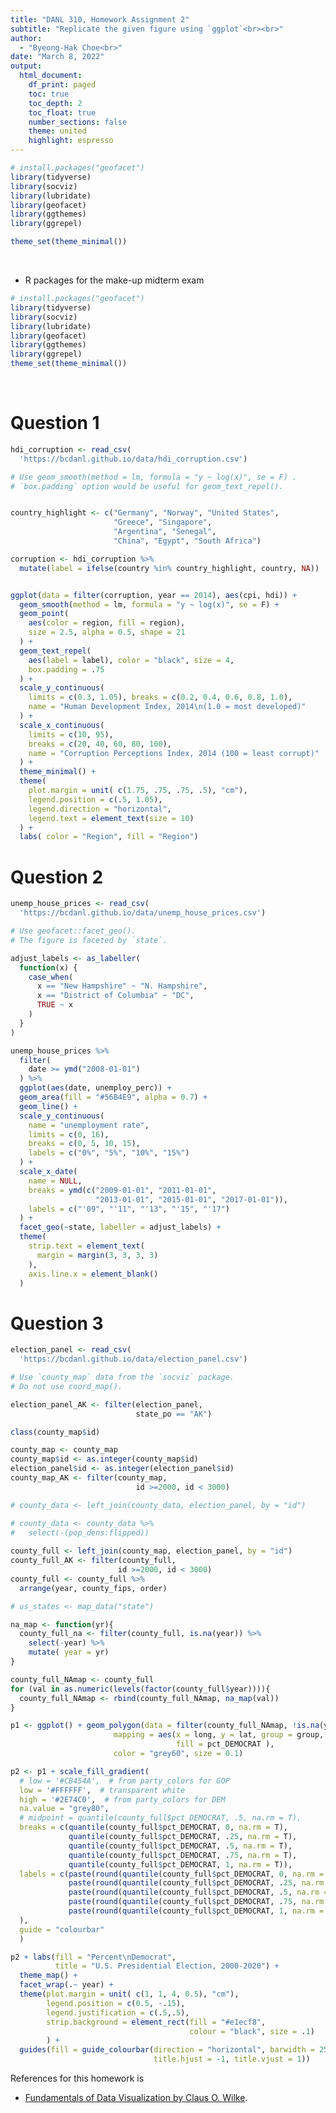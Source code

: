 ```yaml
---
title: "DANL 310, Homework Assignment 2"
subtitle: "Replicate the given figure using `ggplot`<br><br>" 
author: 
  - "Byeong-Hak Choe<br>"
date: "March 8, 2022"
output: 
  html_document:
    df_print: paged
    toc: true
    toc_depth: 2
    toc_float: true
    number_sections: false
    theme: united
    highlight: espresso
---
```


```r
# install.packages("geofacet")
library(tidyverse)
library(socviz)
library(lubridate)
library(geofacet)
library(ggthemes)
library(ggrepel)

theme_set(theme_minimal())
```

<br>

- R packages for the make-up midterm exam

```r
# install.packages("geofacet")
library(tidyverse)
library(socviz)
library(lubridate)
library(geofacet)
library(ggthemes)
library(ggrepel)
theme_set(theme_minimal())

```

<br>


# Question 1


```r
hdi_corruption <- read_csv(
  'https://bcdanl.github.io/data/hdi_corruption.csv')

# Use geom_smooth(method = lm, formula = "y ~ log(x)", se = F) .
# `box.padding` option would be useful for geom_text_repel().


country_highlight <- c("Germany", "Norway", "United States", 
                       "Greece", "Singapore", 
                       "Argentina", "Senegal",
                       "China", "Egypt", "South Africa")

corruption <- hdi_corruption %>% 
  mutate(label = ifelse(country %in% country_highlight, country, NA))


ggplot(data = filter(corruption, year == 2014), aes(cpi, hdi)) + 
  geom_smooth(method = lm, formula = "y ~ log(x)", se = F) + 
  geom_point(
    aes(color = region, fill = region),
    size = 2.5, alpha = 0.5, shape = 21
  ) + 
  geom_text_repel(
    aes(label = label), color = "black", size = 4,
    box.padding = .75
  ) +
  scale_y_continuous(
    limits = c(0.3, 1.05), breaks = c(0.2, 0.4, 0.6, 0.8, 1.0),
    name = "Human Development Index, 2014\n(1.0 = most developed)"
  ) +
  scale_x_continuous(
    limits = c(10, 95),
    breaks = c(20, 40, 60, 80, 100),
    name = "Corruption Perceptions Index, 2014 (100 = least corrupt)"
  ) + 
  theme_minimal() + 
  theme(
    plot.margin = unit( c(1.75, .75, .75, .5), "cm"),
    legend.position = c(.5, 1.05),
    legend.direction = "horizontal",
    legend.text = element_text(size = 10)
  ) +
  labs( color = "Region", fill = "Region") 

```


# Question 2


```r
unemp_house_prices <- read_csv(
  'https://bcdanl.github.io/data/unemp_house_prices.csv')

# Use geofacet::facet_geo().
# The figure is faceted by `state`.

adjust_labels <- as_labeller(
  function(x) {
    case_when(
      x == "New Hampshire" ~ "N. Hampshire",
      x == "District of Columbia" ~ "DC",
      TRUE ~ x
    )
  }
)

unemp_house_prices %>% 
  filter(
    date >= ymd("2008-01-01")
  ) %>%
  ggplot(aes(date, unemploy_perc)) + 
  geom_area(fill = "#56B4E9", alpha = 0.7) +
  geom_line() + 
  scale_y_continuous(
    name = "unemployment rate",
    limits = c(0, 16),
    breaks = c(0, 5, 10, 15),
    labels = c("0%", "5%", "10%", "15%")
  ) +
  scale_x_date(
    name = NULL,
    breaks = ymd(c("2009-01-01", "2011-01-01", 
                   "2013-01-01", "2015-01-01", "2017-01-01")),
    labels = c("'09", "'11", "'13", "'15", "'17")
  ) +
  facet_geo(~state, labeller = adjust_labels) +
  theme(
    strip.text = element_text(
      margin = margin(3, 3, 3, 3)
    ),
    axis.line.x = element_blank()
  )
```


# Question 3

```r
election_panel <- read_csv(
  'https://bcdanl.github.io/data/election_panel.csv')

# Use `county_map` data from the `socviz` package.
# Do not use coord_map().

election_panel_AK <- filter(election_panel,
                            state_po == "AK")

class(county_map$id)

county_map <- county_map
county_map$id <- as.integer(county_map$id)
election_panel$id <- as.integer(election_panel$id)
county_map_AK <- filter(county_map,
                            id >=2000, id < 3000)

# county_data <- left_join(county_data, election_panel, by = "id")

# county_data <- county_data %>% 
#   select(-(pop_dens:flipped)) 
  
county_full <- left_join(county_map, election_panel, by = "id")
county_full_AK <- filter(county_full,
                        id >=2000, id < 3000)
county_full <- county_full %>% 
  arrange(year, county_fips, order)

# us_states <- map_data("state")

na_map <- function(yr){
  county_full_na <- filter(county_full, is.na(year)) %>% 
    select(-year) %>% 
    mutate( year = yr)
}

county_full_NAmap <- county_full
for (val in as.numeric(levels(factor(county_full$year)))){
  county_full_NAmap <- rbind(county_full_NAmap, na_map(val))
}

p1 <- ggplot() + geom_polygon(data = filter(county_full_NAmap, !is.na(year)), 
                       mapping = aes(x = long, y = lat, group = group, 
                                     fill = pct_DEMOCRAT ),
                       color = "grey60", size = 0.1) 

p2 <- p1 + scale_fill_gradient( 
  # low = '#CB454A',  # from party_colors for GOP
  low = '#FFFFFF',  # transparent white
  high = '#2E74C0',  # from party_colors for DEM
  na.value = "grey80",
  # midpoint = quantile(county_full$pct_DEMOCRAT, .5, na.rm = T),
  breaks = c(quantile(county_full$pct_DEMOCRAT, 0, na.rm = T),
             quantile(county_full$pct_DEMOCRAT, .25, na.rm = T),
             quantile(county_full$pct_DEMOCRAT, .5, na.rm = T),
             quantile(county_full$pct_DEMOCRAT, .75, na.rm = T),
             quantile(county_full$pct_DEMOCRAT, 1, na.rm = T)),
  labels = c(paste(round(quantile(county_full$pct_DEMOCRAT, 0, na.rm = T), 1),"\n(Min)"),
             paste(round(quantile(county_full$pct_DEMOCRAT, .25, na.rm = T), 1),"\n(25th)"),
             paste(round(quantile(county_full$pct_DEMOCRAT, .5, na.rm = T), 1),"\n(Median)"),
             paste(round(quantile(county_full$pct_DEMOCRAT, .75, na.rm = T), 1),"\n(75th)"),
             paste(round(quantile(county_full$pct_DEMOCRAT, 1, na.rm = T), 1),"\n(Max)")
  ),
  guide = "colourbar"
  ) 

p2 + labs(fill = "Percent\nDemocrat",
          title = "U.S. Presidential Election, 2000-2020") +
  theme_map() + 
  facet_wrap(.~ year) +
  theme(plot.margin = unit( c(1, 1, 4, 0.5), "cm"),
        legend.position = c(0.5, -.15),
        legend.justification = c(.5,.5),
        strip.background = element_rect(fill = "#e1ecf8", 
                                        colour = "black", size = .1)
        ) +
  guides(fill = guide_colourbar(direction = "horizontal", barwidth = 25,
                                title.hjust = -1, title.vjust = 1))

```


References for this homework is

  - [Fundamentals of Data Visualization by Claus O. Wilke](https://clauswilke.com/dataviz/).